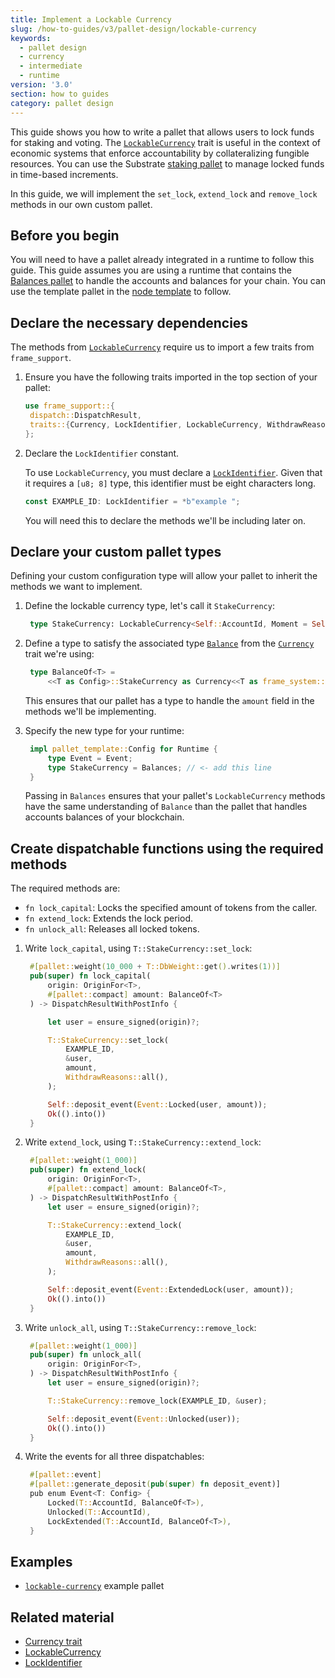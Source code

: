 ```yaml
---
title: Implement a Lockable Currency
slug: /how-to-guides/v3/pallet-design/lockable-currency
keywords:
  - pallet design
  - currency
  - intermediate
  - runtime
version: '3.0'
section: how to guides
category: pallet design
---
```


This guide shows you how to write a pallet that allows users to lock funds for staking and voting.
The [`LockableCurrency`](/rustdocs/latest/frame_support/traits/trait.LockableCurrency.html) trait is useful in the context of economic systems that enforce accountability by collateralizing fungible resources.
You can use the Substrate [staking pallet](/rustdocs/latest/pallet_staking/index.html) to manage locked funds in time-based increments.

In this guide, we will implement the `set_lock`, `extend_lock` and `remove_lock` methods in our own custom pallet.

## Before you begin

You will need to have a pallet already integrated in a runtime to follow this guide.
This guide assumes you are using a runtime that contains the [Balances pallet](https://github.com/paritytech/substrate/tree/master/frame/balances) to handle the accounts and balances for your chain.
You can use the template pallet in the [node template](https://github.com/substrate-developer-hub/substrate-node-template) to follow.

## Declare the necessary dependencies

The methods from [`LockableCurrency`](/rustdocs/latest/frame_support/traits/trait.LockableCurrency.html) require us to import a few traits from `frame_support`.

1. Ensure you have the following traits imported in the top section of your pallet:

   ```rust
   use frame_support::{
   	dispatch::DispatchResult,
   	traits::{Currency, LockIdentifier, LockableCurrency, WithdrawReasons},
   };
   ```

1. Declare the `LockIdentifier` constant.

   To use `LockableCurrency`, you must declare a [`LockIdentifier`][lockidentifier-rustdocs].
   Given that it requires a `[u8; 8]` type, this identifier must be eight characters long.

   ```rust
   const EXAMPLE_ID: LockIdentifier = *b"example ";
   ```

   You will need this to declare the methods we'll be including later on.

## Declare your custom pallet types

Defining your custom configuration type will allow your pallet to inherit the methods we want to implement.

1. Define the lockable currency type, let's call it `StakeCurrency`:

   ```rust
   	type StakeCurrency: LockableCurrency<Self::AccountId, Moment = Self::BlockNumber>;
   ```

1. Define a type to satisfy the associated type [`Balance`](/rustdocs/latest/frame_support/traits/tokens/currency/trait.Currency.html#associatedtype.Balance) from the [`Currency`](/rustdocs/latest/frame_support/traits/tokens/currency/trait.Currency.html#) trait we're using:

   ```rust
   	type BalanceOf<T> =
   		<<T as Config>::StakeCurrency as Currency<<T as frame_system::Config>::AccountId>>::Balance;
   ```

   This ensures that our pallet has a type to handle the `amount` field in the methods we'll be implementing.

1. Specify the new type for your runtime:

   ```rust
   	impl pallet_template::Config for Runtime {
   		type Event = Event;
   		type StakeCurrency = Balances; // <- add this line
   	}
   ```

   Passing in `Balances` ensures that your pallet's `LockableCurrency` methods have the same understanding of `Balance` than the pallet that handles accounts balances of your blockchain.

## Create dispatchable functions using the required methods

The required methods are:

- `fn lock_capital`: Locks the specified amount of tokens from the caller.
- `fn extend_lock`: Extends the lock period.
- `fn unlock_all`: Releases all locked tokens.

1. Write `lock_capital`, using `T::StakeCurrency::set_lock`:

   ```rust
   	#[pallet::weight(10_000 + T::DbWeight::get().writes(1))]
   	pub(super) fn lock_capital(
   		origin: OriginFor<T>,
   		#[pallet::compact] amount: BalanceOf<T>
   	) -> DispatchResultWithPostInfo {

   		let user = ensure_signed(origin)?;

   		T::StakeCurrency::set_lock(
   			EXAMPLE_ID,
   			&user,
   			amount,
   			WithdrawReasons::all(),
   		);

   		Self::deposit_event(Event::Locked(user, amount));
   		Ok(().into())
   	}
   ```

1. Write `extend_lock`, using `T::StakeCurrency::extend_lock`:

   ```rust
   	#[pallet::weight(1_000)]
   	pub(super) fn extend_lock(
   		origin: OriginFor<T>,
   		#[pallet::compact] amount: BalanceOf<T>,
   	) -> DispatchResultWithPostInfo {
   		let user = ensure_signed(origin)?;

   		T::StakeCurrency::extend_lock(
   			EXAMPLE_ID,
   			&user,
   			amount,
   			WithdrawReasons::all(),
   		);

   		Self::deposit_event(Event::ExtendedLock(user, amount));
   		Ok(().into())
   	}
   ```

1. Write `unlock_all`, using `T::StakeCurrency::remove_lock`:

   ```rust
   	#[pallet::weight(1_000)]
   	pub(super) fn unlock_all(
   		origin: OriginFor<T>,
   	) -> DispatchResultWithPostInfo {
   		let user = ensure_signed(origin)?;

   		T::StakeCurrency::remove_lock(EXAMPLE_ID, &user);

   		Self::deposit_event(Event::Unlocked(user));
   		Ok(().into())
   	}
   ```

1. Write the events for all three dispatchables:

   ```rust
   	#[pallet::event]
   	#[pallet::generate_deposit(pub(super) fn deposit_event)]
   	pub enum Event<T: Config> {
   		Locked(T::AccountId, BalanceOf<T>),
   		Unlocked(T::AccountId),
   		LockExtended(T::AccountId, BalanceOf<T>),
   	}
   ```

## Examples

- [`lockable-currency`](https://github.com/substrate-developer-hub/substrate-how-to-guides/blob/main/example-code/template-node/pallets/lockable-currency/src/lib.rs) example pallet

## Related material

- [Currency trait](/rustdocs/latest/frame_support/traits/trait.Currency.html)
- [LockableCurrency][lockable-rustdocs]
- [LockIdentifier][lockidentifier-rustdocs]

[lockable-rustdocs]: /rustdocs/latest/frame_support/traits/trait.LockableCurrency.html
[lockidentifier-rustdocs]: /rustdocs/latest/frame_support/traits/type.LockIdentifier.html
